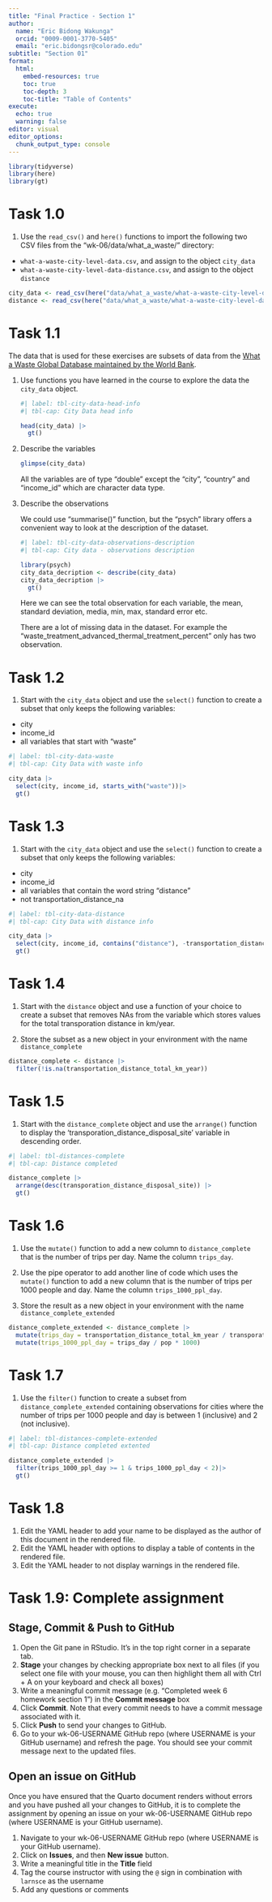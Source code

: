 ```yaml
---
title: "Final Practice - Section 1"
author: 
  name: "Eric Bidong Wakunga"
  orcid: "0009-0001-3770-5405"
  email: "eric.bidongsr@colorado.edu"
subtitle: "Section 01"
format:
  html:
    embed-resources: true
    toc: true
    toc-depth: 3
    toc-title: "Table of Contents"
execute: 
  echo: true
  warning: false
editor: visual
editor_options: 
  chunk_output_type: console
---
```


```r
library(tidyverse)
library(here)
library(gt)
```

# Task 1.0

1.  Use the `read_csv()` and `here()` functions to import the following two CSV files from the "wk-06/data/what_a_waste/" directory:

-   `what-a-waste-city-level-data.csv`, and assign to the object `city_data`
-   `what-a-waste-city-level-data-distance.csv`, and assign to the object `distance`

```r
city_data <- read_csv(here("data/what_a_waste/what-a-waste-city-level-data.csv"))
distance <- read_csv(here("data/what_a_waste/what-a-waste-city-level-data-distance.csv"))
```

# Task 1.1

The data that is used for these exercises are subsets of data from the [What a Waste Global Database maintained by the World Bank](https://datacatalog.worldbank.org/search/dataset/00395971).

1.  Use functions you have learned in the course to explore the data the `city_data` object.

    ```r
    #| label: tbl-city-data-head-info
    #| tbl-cap: City Data head info

    head(city_data) |>
      gt()
    ```

2.  Describe the variables

    ```r

    glimpse(city_data)
    ```

    All the variables are of type "double" except the "city", "country" and "income_id" which are character data type.

3.  Describe the observations

    We could use "summarise()" function, but the "psych" library offers a convenient way to look at the description of the dataset.

    ```r
    #| label: tbl-city-data-observations-description
    #| tbl-cap: City data - observations description

    library(psych)
    city_data_decription <- describe(city_data)
    city_data_decription |>
      gt()
    ```

    Here we can see the total observation for each variable, the mean, standard deviation, media, min, max, standard error etc.

    There are a lot of missing data in the dataset. For example the "waste_treatment_advanced_thermal_treatment_percent" only has two observation.

# Task 1.2

1.  Start with the `city_data` object and use the `select()` function to create a subset that only keeps the following variables:

-   city
-   income_id
-   all variables that start with "waste"

```r
#| label: tbl-city-data-waste
#| tbl-cap: City Data with waste info

city_data |> 
  select(city, income_id, starts_with("waste"))|>
  gt()
```

# Task 1.3

1.  Start with the `city_data` object and use the `select()` function to create a subset that only keeps the following variables:

-   city
-   income_id
-   all variables that contain the word string "distance"
-   not transportation_distance_na

```r
#| label: tbl-city-data-distance
#| tbl-cap: City Data with distance info

city_data |>
  select(city, income_id, contains("distance"), -transportation_distance_na) |>
  gt()
```

# Task 1.4

1.  Start with the `distance` object and use a function of your choice to create a subset that removes NAs from the variable which stores values for the total transporation distance in km/year.

2.  Store the subset as a new object in your environment with the name `distance_complete`

```r
distance_complete <- distance |> 
  filter(!is.na(transportation_distance_total_km_year))
```

# Task 1.5

1.  Start with the `distance_complete` object and use the `arrange()` function to display the 'transporation_distance_disposal_site' variable in descending order.

```r
#| label: tbl-distances-complete
#| tbl-cap: Distance completed

distance_complete |> 
  arrange(desc(transporation_distance_disposal_site)) |>
  gt()
```

# Task 1.6

1.  Use the `mutate()` function to add a new column to `distance_complete` that is the number of trips per day. Name the column `trips_day`.

2.  Use the pipe operator to add another line of code which uses the `mutate()` function to add a new column that is the number of trips per 1000 people and day. Name the column `trips_1000_ppl_day`.

3.  Store the result as a new object in your environment with the name `distance_complete_extended`

```r
distance_complete_extended <- distance_complete |> 
  mutate(trips_day = transportation_distance_total_km_year / transporation_distance_disposal_site / 365) |>
  mutate(trips_1000_ppl_day = trips_day / pop * 1000)
```

# Task 1.7

1.  Use the `filter()` function to create a subset from `distance_complete_extended` containing observations for cities where the number of trips per 1000 people and day is between 1 (inclusive) and 2 (not inclusive).

```r
#| label: tbl-distances-complete-extended
#| tbl-cap: Distance completed extented

distance_complete_extended |> 
  filter(trips_1000_ppl_day >= 1 & trips_1000_ppl_day < 2)|>
  gt()
```

# Task 1.8

1.  Edit the YAML header to add your name to be displayed as the author of this document in the rendered file.
2.  Edit the YAML header with options to display a table of contents in the rendered file.
3.  Edit the YAML header to not display warnings in the rendered file.

# Task 1.9: Complete assignment

## Stage, Commit & Push to GitHub

1.  Open the Git pane in RStudio. It's in the top right corner in a separate tab.
2.  **Stage** your changes by checking appropriate box next to all files (if you select one file with your mouse, you can then highlight them all with Ctrl + A on your keyboard and check all boxes)
3.  Write a meaningful commit message (e.g. "Completed week 6 homework section 1") in the **Commit message** box
4.  Click **Commit**. Note that every commit needs to have a commit message associated with it.
5.  Click **Push** to send your changes to GitHub.
6.  Go to your wk-06-USERNAME GitHub repo (where USERNAME is your GitHub username) and refresh the page. You should see your commit message next to the updated files.

## Open an issue on GitHub

Once you have ensured that the Quarto document renders without errors and you have pushed all your changes to GitHub, it is to complete the assignment by opening an issue on your wk-06-USERNAME GitHub repo (where USERNAME is your GitHub username).

1.  Navigate to your wk-06-USERNAME GitHub repo (where USERNAME is your GitHub username).
2.  Click on **Issues**, and then **New issue** button.
3.  Write a meaningful title in the **Title** field
4.  Tag the course instructor with using the `@` sign in combination with `larnsce` as the username
5.  Add any questions or comments
